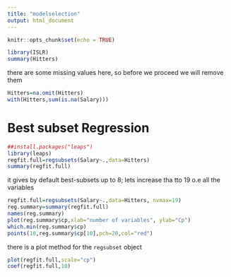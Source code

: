 ```yaml
---
title: "modelselection"
output: html_document
---
```


```r
knitr::opts_chunk$set(echo = TRUE)
```


```r
library(ISLR)
summary(Hitters)
```
there are some missing values here, so before we proceed we will remove them

```r
Hitters=na.omit(Hitters)
with(Hitters,sum(is.na(Salary)))
```
Best subset Regression
========================

```r
##install.packages("leaps")
library(leaps)
regfit.full=regsubsets(Salary~.,data=Hitters)
summary(regfit.full)

```

it gives by default best-subsets up to 8; lets increase tha tto 19
o.e all the variables

```r
regfit.full=regsubsets(Salary~.,data=Hitters, nvmax=19)
reg.summary=summary(regfit.full)
names(reg.summary)
plot(reg.summary$cp,xlab="number of variables", ylab="Cp")
which.min(reg.summary$cp)
points(10,reg.summary$cp[10],pch=20,col="red")

```
there is a plot method for the `regsubset` object

```r
plot(regfit.full,scale="cp")
coef(regfit.full,10)
```